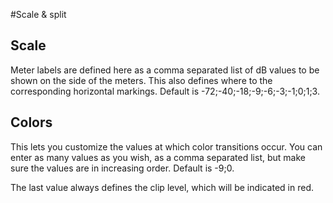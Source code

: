#Scale &amp; split

## Scale
Meter labels are defined here as a comma separated list of dB values to be shown on the side of the meters. 
This also defines where to the corresponding horizontal markings. 
Default is -72;-40;-18;-9;-6;-3;-1;0;1;3.

## Colors
This lets you customize the values at which color transitions occur. 
You can enter as many values as you wish, as a comma separated list, but make sure the values are in increasing order. 
Default is -9;0.

The last value always defines the clip level, which will be indicated in red.


